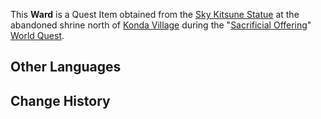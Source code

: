 {{About|the Ward retrieved during [[Sacrificial Offering]]|the Ward retrieved during ''[[A Strange Story in Konda]]''|Ward (A Strange Story in Konda)}}
{{Item Infobox
|id           = 100769
|title        = Ward
|image        = Item Ward.png
|type         = Quest Items
|description  = A ward retrieved from within the [[Sky Kitsune Statue|kitsune-shaped sculpture]] within the abandoned shrine north of [[Konda Village]].<br />
According to [[Hanachirusato]], these wards are required to conduct rites of purification.
|description2 = A mysterious object retrieved from a fox-shaped statue.
|source1      = [[Sacrificial Offering]]
}}
This '''Ward''' is a Quest Item obtained from the [[Sky Kitsune Statue]] at the abandoned shrine north of [[Konda Village]] during the "[[Sacrificial Offering]]" [[World Quest]].

==Other Languages==
{{Transclude|Ward (A Strange Story in Konda)|Other Languages}}

==Change History==
{{Change History|2.0}}